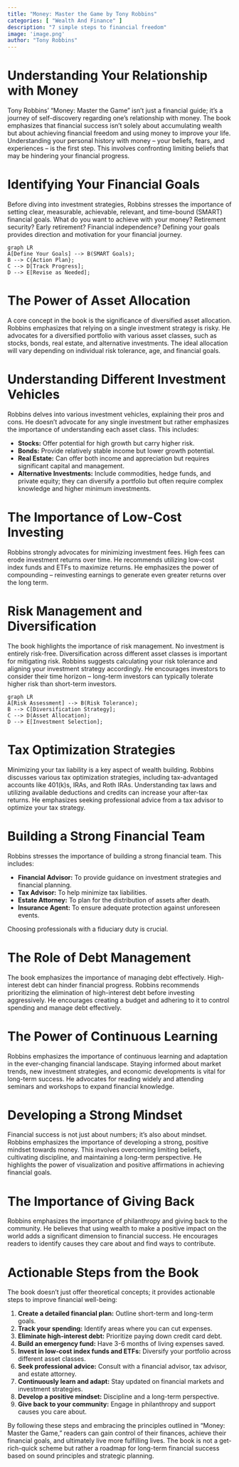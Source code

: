 ```yaml
---
title: "Money: Master the Game by Tony Robbins"
categories: [ "Wealth And Finance" ]
description: "7 simple steps to financial freedom"
image: 'image.png'
author: "Tony Robbins"
---
```

#  Understanding Your Relationship with Money

Tony Robbins' "Money: Master the Game" isn't just a financial guide; it's a journey of self-discovery regarding one's relationship with money. The book emphasizes that financial success isn't solely about accumulating wealth but about achieving financial freedom and using money to improve your life. Understanding your personal history with money – your beliefs, fears, and experiences – is the first step. This involves confronting limiting beliefs that may be hindering your financial progress.

# Identifying Your Financial Goals

Before diving into investment strategies, Robbins stresses the importance of setting clear, measurable, achievable, relevant, and time-bound (SMART) financial goals.  What do you want to achieve with your money?  Retirement security?  Early retirement?  Financial independence?  Defining your goals provides direction and motivation for your financial journey.

```mermaid
graph LR
A[Define Your Goals] --> B(SMART Goals);
B --> C{Action Plan};
C --> D[Track Progress];
D --> E[Revise as Needed];
```

#  The Power of Asset Allocation

A core concept in the book is the significance of diversified asset allocation. Robbins emphasizes that relying on a single investment strategy is risky. He advocates for a diversified portfolio with various asset classes, such as stocks, bonds, real estate, and alternative investments. The ideal allocation will vary depending on individual risk tolerance, age, and financial goals.

#  Understanding Different Investment Vehicles

Robbins delves into various investment vehicles, explaining their pros and cons. He doesn't advocate for any single investment but rather emphasizes the importance of understanding each asset class.  This includes:

* **Stocks:**  Offer potential for high growth but carry higher risk.
* **Bonds:**  Provide relatively stable income but lower growth potential.
* **Real Estate:**  Can offer both income and appreciation but requires significant capital and management.
* **Alternative Investments:**  Include commodities, hedge funds, and private equity; they can diversify a portfolio but often require complex knowledge and higher minimum investments.

#  The Importance of Low-Cost Investing

Robbins strongly advocates for minimizing investment fees. High fees can erode investment returns over time. He recommends utilizing low-cost index funds and ETFs to maximize returns. He emphasizes the power of compounding – reinvesting earnings to generate even greater returns over the long term.


#  Risk Management and Diversification

The book highlights the importance of risk management. No investment is entirely risk-free. Diversification across different asset classes is important for mitigating risk. Robbins suggests calculating your risk tolerance and aligning your investment strategy accordingly. He encourages investors to consider their time horizon – long-term investors can typically tolerate higher risk than short-term investors.

```mermaid
graph LR
A[Risk Assessment] --> B(Risk Tolerance);
B --> C[Diversification Strategy];
C --> D(Asset Allocation);
D --> E[Investment Selection];
```

# Tax Optimization Strategies

Minimizing your tax liability is a key aspect of wealth building. Robbins discusses various tax optimization strategies, including tax-advantaged accounts like 401(k)s, IRAs, and Roth IRAs. Understanding tax laws and utilizing available deductions and credits can increase your after-tax returns. He emphasizes seeking professional advice from a tax advisor to optimize your tax strategy.

#  Building a Strong Financial Team

Robbins stresses the importance of building a strong financial team.  This includes:

* **Financial Advisor:**  To provide guidance on investment strategies and financial planning.
* **Tax Advisor:**  To help minimize tax liabilities.
* **Estate Attorney:**  To plan for the distribution of assets after death.
* **Insurance Agent:**  To ensure adequate protection against unforeseen events.

Choosing professionals with a fiduciary duty is crucial.


# The Role of Debt Management

The book emphasizes the importance of managing debt effectively. High-interest debt can hinder financial progress. Robbins recommends prioritizing the elimination of high-interest debt before investing aggressively. He encourages creating a budget and adhering to it to control spending and manage debt effectively.


#  The Power of Continuous Learning

Robbins emphasizes the importance of continuous learning and adaptation in the ever-changing financial landscape. Staying informed about market trends, new investment strategies, and economic developments is vital for long-term success. He advocates for reading widely and attending seminars and workshops to expand financial knowledge.

#  Developing a Strong Mindset

Financial success is not just about numbers; it's also about mindset. Robbins emphasizes the importance of developing a strong, positive mindset towards money. This involves overcoming limiting beliefs, cultivating discipline, and maintaining a long-term perspective.  He highlights the power of visualization and positive affirmations in achieving financial goals.


#  The Importance of Giving Back

Robbins emphasizes the importance of philanthropy and giving back to the community. He believes that using wealth to make a positive impact on the world adds a significant dimension to financial success.  He encourages readers to identify causes they care about and find ways to contribute.


#  Actionable Steps from the Book

The book doesn't just offer theoretical concepts; it provides actionable steps to improve financial well-being:

1. **Create a detailed financial plan:** Outline short-term and long-term goals.
2. **Track your spending:**  Identify areas where you can cut expenses.
3. **Eliminate high-interest debt:** Prioritize paying down credit card debt.
4. **Build an emergency fund:**  Have 3-6 months of living expenses saved.
5. **Invest in low-cost index funds and ETFs:** Diversify your portfolio across different asset classes.
6. **Seek professional advice:** Consult with a financial advisor, tax advisor, and estate attorney.
7. **Continuously learn and adapt:** Stay updated on financial markets and investment strategies.
8. **Develop a positive mindset:** Discipline and a long-term perspective.
9. **Give back to your community:** Engage in philanthropy and support causes you care about.


By following these steps and embracing the principles outlined in "Money: Master the Game," readers can gain control of their finances, achieve their financial goals, and ultimately live more fulfilling lives.  The book is not a get-rich-quick scheme but rather a roadmap for long-term financial success based on sound principles and strategic planning.

